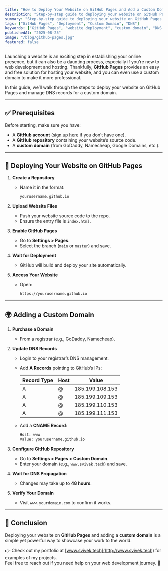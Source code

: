 ```yaml
---
title: "How to Deploy Your Website on GitHub Pages and Add a Custom Domain"
description: "Step-by-step guide to deploying your website on GitHub Pages and making it professional with a custom domain."
summary: "Step-by-step guide to deploying your website on GitHub Pages and making it professional with a custom domain."
tags: ["GitHub Pages", "Deployment", "Custom Domain", "DNS"]
keywords: ["GitHub Pages", "website deployment", "custom domain", "DNS configuration", "free hosting", "GitHub hosting", "domain setup", "web hosting", "static site hosting", "GitHub tutorial"]
publishedAt: "2025-08-25"
image: "/blog/github-pages.jpg"
featured: false
---
```


Launching a website is an exciting step in establishing your online presence, but it can also be a daunting process, especially if you’re new to web development and hosting. Thankfully, **GitHub Pages** provides an easy and free solution for hosting your website, and you can even use a custom domain to make it more professional.  

In this guide, we’ll walk through the steps to deploy your website on GitHub Pages and manage DNS records for a custom domain.

---

## ✅ Prerequisites  

Before starting, make sure you have:  

- A **GitHub account** ([sign up here](https://github.com) if you don’t have one).  
- A **GitHub repository** containing your website’s source code.  
- A **custom domain** (from GoDaddy, Namecheap, Google Domains, etc.).  

---

## 🚀 Deploying Your Website on GitHub Pages  

1. **Create a Repository**  
   - Name it in the format:  
     ```txt
     yourusername.github.io
     ```  

2. **Upload Website Files**  
   - Push your website source code to the repo.  
   - Ensure the entry file is `index.html`.  

3. **Enable GitHub Pages**  
   - Go to **Settings > Pages**.  
   - Select the branch (`main` or `master`) and save.  

4. **Wait for Deployment**  
   - GitHub will build and deploy your site automatically.  

5. **Access Your Website**  
   - Open:  
     ```txt
     https://yourusername.github.io
     ```

---

## 🌍 Adding a Custom Domain  

1. **Purchase a Domain**  
   - From a registrar (e.g., GoDaddy, Namecheap).  

2. **Update DNS Records**  
   - Login to your registrar’s DNS management.  
   - Add **A Records** pointing to GitHub’s IPs:  

     | Record Type | Host | Value            |
     | ----------- | ---- | ---------------- |
     | A           | @    | 185.199.108.153 |
     | A           | @    | 185.199.109.153 |
     | A           | @    | 185.199.110.153 |
     | A           | @    | 185.199.111.153 |

   - Add a **CNAME Record**:  
     ```txt
     Host: www  
     Value: yourusername.github.io
     ```

3. **Configure GitHub Repository**  
   - Go to **Settings > Pages > Custom Domain**.  
   - Enter your domain (e.g., `www.svivek.tech`) and save.  

4. **Wait for DNS Propagation**  
   - Changes may take up to **48 hours**.  

5. **Verify Your Domain**  
   - Visit `www.yourdomain.com` to confirm it works.  

---

## 🎉 Conclusion  

Deploying your website on **GitHub Pages** and adding a **custom domain** is a simple yet powerful way to showcase your work to the world.  

👉 Check out my portfolio at [www.svivek.tech](http://www.svivek.tech) for examples of my projects.  
Feel free to reach out if you need help on your web development journey. 🚀  

